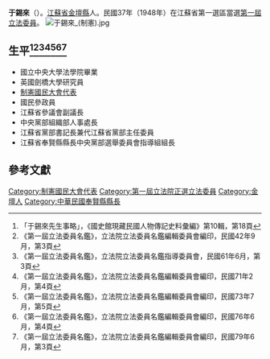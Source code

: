 {{noteTA
|T=zh-hans:于錫來;zh-hk:于錫來;zh-tw:于錫來;
|1=zh-hans:于;zh-hk:于;zh-tw:于;
}}
{{Infobox Officeholder
|姓名=于錫來
|圖像=于錫來5.jpg
|圖像大小=
|圖像說明=  
|字    = 
|號    = 
|別名    = 
|office  = {{ROC}}第1屆[[立法委員|立法委員]]
|term_start = 1948年5月18日
|term_end = 1990年7月1日
|constituency = [[江蘇省_(中華民國)|江蘇省]]第一選區
|office1  = {{flagicon|ROC}} [[江蘇省_(中華民國)|江蘇省]][[奉賢區|奉賢縣]]縣長
|term_start1 = 1936年8月21日
|term_end1 = 1938年1月3日
|predecessor1 = [[楊卓茂|楊卓茂]]
|successor1  = [[李伯全|李伯全]]
|出生日期 = 1906年4月29日<br>（光緒三十二年四月初六日）
|出生地點 = {{QING}}[[江蘇省_(清)|江蘇省]][[鎮江府|鎮江府]][[金壇縣|金壇縣]]
|逝世日期 = {{dda|1990|7|1|1906|4|29}}
|逝世地點 = 
|死因    = 
|墓地    = 
|籍貫    = 江蘇金壇
|政黨    = 
|parents  = 
|配偶   =
|伴侶    = 
|relatives  =  
|children  =  
|著作    = 
|past    = 
}}
'''于錫來'''（{{bd|1906年|4月29日|1990年|7月1日}}）。[[江蘇省|江蘇省]][[金壇縣|金壇縣]]人。民國37年（1948年）在江蘇省第一選區當選[[第一屆立法委員|第一屆立法委員]]。
[[File:于錫來_(制憲).jpg|thumb]]
== 生平<ref>「于錫來先生事略」，《國史館現藏民國人物傳記史料彙編》第10輯，第18頁</ref><ref>《第一屆立法委員名鑑》，立法院立法委員名鑑編輯委員會編印，民國42年9月，第3頁</ref><ref>《第一屆立法委員名鑑》，立法院立法委員名鑑指導委員會，民國61年6月，第3頁</ref><ref>《第一屆立法委員名鑑》，立法院立法委員名鑑編輯委員會編印，民國71年2月，第4頁</ref><ref>《第一屆立法委員名鑑》，立法院立法委員名鑑編輯委員會編印，民國73年7月，第5頁</ref><ref>《第一屆立法委員名鑑》，立法院立法委員名鑑編輯委員會編印，民國76年6月，第4頁</ref><ref>《第一屆立法委員名鑑》，立法院立法委員名鑑編輯委員會編印，民國79年6月，第3頁</ref> ==
* 國立中央大學法學院畢業
* 英國劍橋大學研究員
* [[制憲國民大會代表|制憲國民大會代表]]
* 國民參政員
* 江蘇省參議會副議長
* 中央黨部組織部人事處長
* 江蘇省黨部書記長兼代江蘇省黨部主任委員
* 江蘇省奉賢縣縣長中央黨部選舉委員會指導組組長
== 參考文獻 ==
{{reflist}}
{{中華民國第四屆國民參政會參政員}}
{{中華民國第一屆立法委員}}
[[Category:制憲國民大會代表|Category:制憲國民大會代表]]
[[Category:第一屆立法院正選立法委員|Category:第一屆立法院正選立法委員]]
[[Category:金壇人|Category:金壇人]]
[[Category:中華民國奉賢縣縣長|Category:中華民國奉賢縣縣長]]